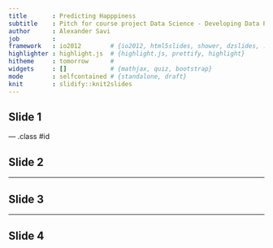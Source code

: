 ```yaml
---
title       : Predicting Happpiness
subtitle    : Pitch for course project Data Science - Developing Data Products
author      : Alexander Savi
job         : 
framework   : io2012        # {io2012, html5slides, shower, dzslides, ...}
highlighter : highlight.js  # {highlight.js, prettify, highlight}
hitheme     : tomorrow      # 
widgets     : []            # {mathjax, quiz, bootstrap}
mode        : selfcontained # {standalone, draft}
knit        : slidify::knit2slides
---
```


## Slide 1



--- .class #id 

## Slide 2

---

## Slide 3

---

## Slide 4

